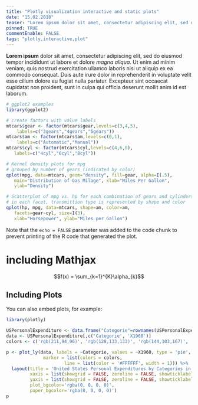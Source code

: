 ```yaml
---
title: "Plotly visualization interactive and static plots"
date: "15.02.2018"
teaser: "Lorem ipsum dolor sit amet, consectetur adipiscing elit, sed do eiusmod tempor incididunt ut labore et dolore _magna aliqua_. Ut enim ad minim veniam, quis nostrud exercitation ullamco laboris nisi ut aliquip ex ea commodo consequat."
pinned: TRUE
commentEnable: FALSE
tags: "plotly,interactive,plot"
---
```


**Lorem ipsum** dolor sit amet, consectetur adipiscing elit, sed do eiusmod tempor incididunt ut labore et dolore _magna aliqua_. Ut enim ad minim veniam, quis nostrud exercitation ullamco laboris nisi ut aliquip ex ea commodo consequat. Duis aute irure dolor in reprehenderit in voluptate velit esse cillum dolore eu fugiat nulla pariatur. Excepteur sint occaecat cupidatat non proident, sunt in culpa qui officia deserunt mollit anim id est laborum.

```r
# ggplot2 examples
library(ggplot2) 

# create factors with value labels 
mtcars$gear <- factor(mtcars$gear,levels=c(3,4,5),
  	labels=c("3gears","4gears","5gears")) 
mtcars$am <- factor(mtcars$am,levels=c(0,1),
  	labels=c("Automatic","Manual")) 
mtcars$cyl <- factor(mtcars$cyl,levels=c(4,6,8),
   labels=c("4cyl","6cyl","8cyl")) 

# Kernel density plots for mpg
# grouped by number of gears (indicated by color)
qplot(mpg, data=mtcars, geom="density", fill=gear, alpha=I(.5), 
   main="Distribution of Gas Milage", xlab="Miles Per Gallon", 
   ylab="Density")

# Scatterplot of mpg vs. hp for each combination of gears and cylinders
# in each facet, transmittion type is represented by shape and color
qplot(hp, mpg, data=mtcars, shape=am, color=am, 
   facets=gear~cyl, size=I(3),
   xlab="Horsepower", ylab="Miles per Gallon") 

```

Note that the `echo = FALSE` parameter was added to the code chunk to prevent printing of the R code that generated the plot.

# including Mathjax

$$f(x) = \sum_{k=1}^{K}\alpha_{k}$$


## Including Plots

You can also embed plots, for example:

```r
library(plotly)

USPersonalExpenditure <- data.frame("Categorie"=rownames(USPersonalExpenditure), USPersonalExpenditure)
data <- USPersonalExpenditure[,c('Categorie', 'X1960')]
colors <- c('rgb(211,94,96)', 'rgb(128,133,133)', 'rgb(144,103,167)', 'rgb(171,104,87)', 'rgb(114,147,203)')

p <- plot_ly(data, labels = ~Categorie, values = ~X1960, type = 'pie',
              marker = list(colors = colors,
                      line = list(color = '#FFFFFF', width = 1))) %>%
  layout(title = 'United States Personal Expenditures by Categories in 1960',
         xaxis = list(showgrid = FALSE, zeroline = FALSE, showticklabels = FALSE),
         yaxis = list(showgrid = FALSE, zeroline = FALSE, showticklabels = FALSE),
         plot_bgcolor='rgba(0, 0, 0, 0)',
         paper_bgcolor='rgba(0, 0, 0, 0)')
p
```

